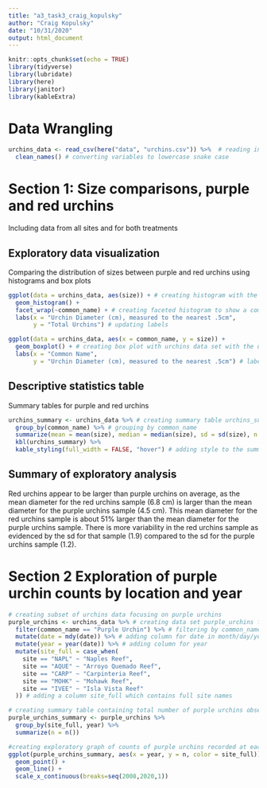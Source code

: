 ```yaml
---
title: "a3_task3_craig_kopulsky"
author: "Craig Kopulsky"
date: "10/31/2020"
output: html_document
---
```


```r
knitr::opts_chunk$set(echo = TRUE)
library(tidyverse)
library(lubridate)
library(here)
library(janitor)
library(kableExtra)
```

# Data Wrangling

```r
urchins_data <- read_csv(here("data", "urchins.csv")) %>%  # reading in urchins data
  clean_names() # converting variables to lowercase snake case
```


# **Section 1:** Size comparisons, purple and red urchins
Including data from all sites and for both treatments

## Exploratory data visualization
Comparing the distribution of sizes between purple and red urchins using histograms and box plots

```r
ggplot(data = urchins_data, aes(size)) + # creating histogram with the urchins data set showing distributions of sizes
  geom_histogram() +
  facet_wrap(~common_name) + # creating faceted histogram to show a comparison of size distributions between purple urchins and red urchins
  labs(x = "Urchin Diameter (cm), measured to the nearest .5cm",
       y = "Total Urchins") # updating labels
```

```r
ggplot(data = urchins_data, aes(x = common_name, y = size)) +
  geom_boxplot() + # creating box plot with urchins data set with the urchins dataset showing distribution of sizes
  labs(x = "Common Name", 
       y = "Urchin Diameter (cm), measured to the nearest .5cm") # labeling x and y axis
```

## Descriptive statistics table
Summary tables for purple and red urchins

```r
urchins_summary <- urchins_data %>% # creating summary table urchins_summary using urchins data set
  group_by(common_name) %>% # grouping by common_name
  summarize(mean = mean(size), median = median(size), sd = sd(size), n = n()) # adding means, medians, standard deviations, and sample sizes for each group to summary table
  kbl(urchins_summary) %>% 
  kable_styling(full_width = FALSE, "hover") # adding style to the summary table

```

## Summary of exploratory analysis
Red urchins appear to be larger than purple urchins on average, as the mean diameter for the red urchins sample (6.8 cm) is larger than the mean diameter for the purple urchins sample (4.5 cm). This mean diameter for the red urchins sample is about 51% larger than the mean diameter for the purple urchins sample. There is more variability in the red urchins sample as evidenced by the sd for that sample (1.9) compared to the sd for the purple urchins sample (1.2).

# **Section 2** Exploration of purple urchin counts by location and year

```r
# creating subset of urchins data focusing on purple urchins
purple_urchins <- urchins_data %>% # creating data set purple_urchins from urchins_data
  filter(common_name == "Purple Urchin") %>% # filtering by common_name to include only purple urchins
  mutate(date = mdy(date)) %>% # adding column for date in month/day/year format
  mutate(year = year(date)) %>% # adding column for year
  mutate(site_full = case_when(
    site == "NAPL" ~ "Naples Reef",
    site == "AQUE" ~ "Arroyo Quemado Reef",
    site == "CARP" ~ "Carpinteria Reef",
    site == "MOHK" ~ "Mohawk Reef",
    site == "IVEE" ~ "Isla Vista Reef"
  )) # adding a column site_full which contains full site names
```

```r
# creating summary table containing total number of purple urchins observed by site and year
purple_urchins_summary <- purple_urchins %>% 
  group_by(site_full, year) %>% 
  summarize(n = n())
```

```r
#creating exploratory graph of counts of purple urchins recorded at each site over time by year
ggplot(purple_urchins_summary, aes(x = year, y = n, color = site_full)) +
  geom_point() +
  geom_line() +
  scale_x_continuous(breaks=seq(2008,2020,1))
```


